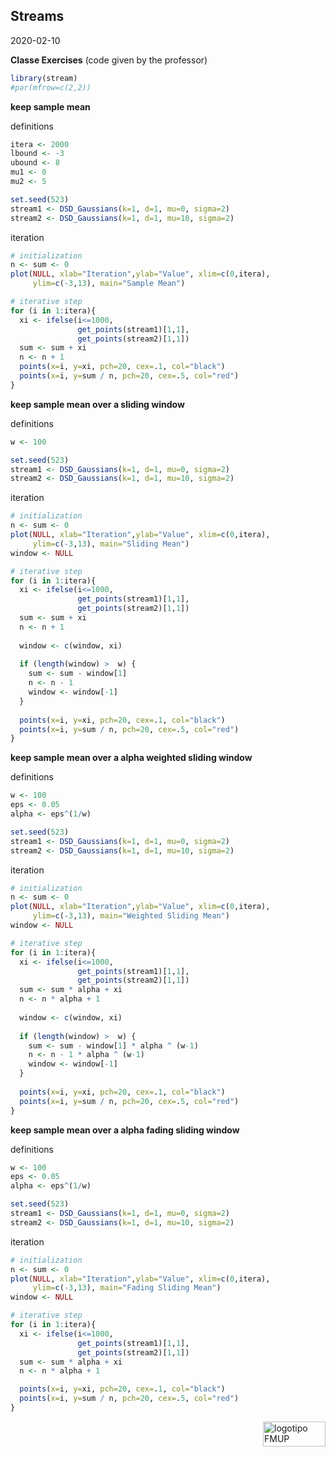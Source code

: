 ## Streams

2020-02-10

**Classe Exercises** (code given by the professor)

```r
library(stream)
#par(mfrow=c(2,2))
```

**keep sample mean**

definitions
```r
itera <- 2000
lbound <- -3
ubound <- 8
mu1 <- 0
mu2 <- 5

set.seed(523)
stream1 <- DSD_Gaussians(k=1, d=1, mu=0, sigma=2)
stream2 <- DSD_Gaussians(k=1, d=1, mu=10, sigma=2)
```

iteration
```r
# initialization
n <- sum <- 0
plot(NULL, xlab="Iteration",ylab="Value", xlim=c(0,itera), 
     ylim=c(-3,13), main="Sample Mean")

# iterative step
for (i in 1:itera){
  xi <- ifelse(i<=1000,
               get_points(stream1)[1,1],
               get_points(stream2)[1,1])
  sum <- sum + xi
  n <- n + 1
  points(x=i, y=xi, pch=20, cex=.1, col="black")
  points(x=i, y=sum / n, pch=20, cex=.5, col="red")
}
```

**keep sample mean over a sliding window**

definitions
```r
w <- 100

set.seed(523)
stream1 <- DSD_Gaussians(k=1, d=1, mu=0, sigma=2)
stream2 <- DSD_Gaussians(k=1, d=1, mu=10, sigma=2)
```

iteration
```r
# initialization
n <- sum <- 0
plot(NULL, xlab="Iteration",ylab="Value", xlim=c(0,itera), 
     ylim=c(-3,13), main="Sliding Mean")
window <- NULL

# iterative step
for (i in 1:itera){
  xi <- ifelse(i<=1000,
               get_points(stream1)[1,1],
               get_points(stream2)[1,1])
  sum <- sum + xi
  n <- n + 1
  
  window <- c(window, xi)
  
  if (length(window) >  w) {
    sum <- sum - window[1]
    n <- n - 1
    window <- window[-1]
  }
  
  points(x=i, y=xi, pch=20, cex=.1, col="black")
  points(x=i, y=sum / n, pch=20, cex=.5, col="red")
}
```

**keep sample mean over a alpha weighted sliding window**

definitions
```r
w <- 100
eps <- 0.05
alpha <- eps^(1/w)

set.seed(523)
stream1 <- DSD_Gaussians(k=1, d=1, mu=0, sigma=2)
stream2 <- DSD_Gaussians(k=1, d=1, mu=10, sigma=2)

```

iteration
```r
# initialization
n <- sum <- 0
plot(NULL, xlab="Iteration",ylab="Value", xlim=c(0,itera), 
     ylim=c(-3,13), main="Weighted Sliding Mean")
window <- NULL

# iterative step
for (i in 1:itera){
  xi <- ifelse(i<=1000,
               get_points(stream1)[1,1],
               get_points(stream2)[1,1])
  sum <- sum * alpha + xi
  n <- n * alpha + 1
  
  window <- c(window, xi)
  
  if (length(window) >  w) {
    sum <- sum - window[1] * alpha ^ (w-1)
    n <- n - 1 * alpha ^ (w-1)
    window <- window[-1]
  }
  
  points(x=i, y=xi, pch=20, cex=.1, col="black")
  points(x=i, y=sum / n, pch=20, cex=.5, col="red")
}
```

**keep sample mean over a alpha fading sliding window**

definitions
```r
w <- 100
eps <- 0.05
alpha <- eps^(1/w)

set.seed(523)
stream1 <- DSD_Gaussians(k=1, d=1, mu=0, sigma=2)
stream2 <- DSD_Gaussians(k=1, d=1, mu=10, sigma=2)

```

iteration
```r
# initialization
n <- sum <- 0
plot(NULL, xlab="Iteration",ylab="Value", xlim=c(0,itera), 
     ylim=c(-3,13), main="Fading Sliding Mean")
window <- NULL

# iterative step
for (i in 1:itera){
  xi <- ifelse(i<=1000,
               get_points(stream1)[1,1],
               get_points(stream2)[1,1])
  sum <- sum * alpha + xi
  n <- n * alpha + 1

  points(x=i, y=xi, pch=20, cex=.1, col="black")
  points(x=i, y=sum / n, pch=20, cex=.5, col="red")
}
```


<img src="images/logoFMUP.png" alt="logotipo FMUP" style="width:100px;height:40px;" align="right">